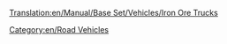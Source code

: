 [[Translation:en/Manual/Base Set/Vehicles/Iron Ore Trucks]]

{{en/RoadVehicle|name     = MPS Iron Ore Truck
  |img      = MPS_Iron_Ore_Truck.png
  |price    = £4,961 ($9,922) 
  |speed    = 30 mph (48 km/h)
  |annual   = £421 ($842)
  |designed = 1936
  |life     = 15
  |capacity = 22 tonnes of iron ore
}}
{{en/RoadVehicle|name     = Uhl Iron Ore Truck
  |img      = Uhl_Iron_Ore_Truck.png
  |price    = £5,740 ($11,480) 
  |speed    = 55 mph (88 km/h)
  |annual   = £787 ($1,574)
  |designed = 1977
  |life     = 15
  |capacity = 25 tonnes of iron ore
}}
{{en/RoadVehicle|name     = Chippy Iron Ore Truck
  |img      = Chippy_Iron_Ore_Truck.png
  |price    = £6,150 ($12,300) 
  |speed    = 70 mph (112 km/h)
  |annual   = £1,125 ($2,250)
  |designed = 2011
  |life     = 15
  |capacity = 27 tonnes of iron ore
}}

[[Category:en/Road Vehicles]]